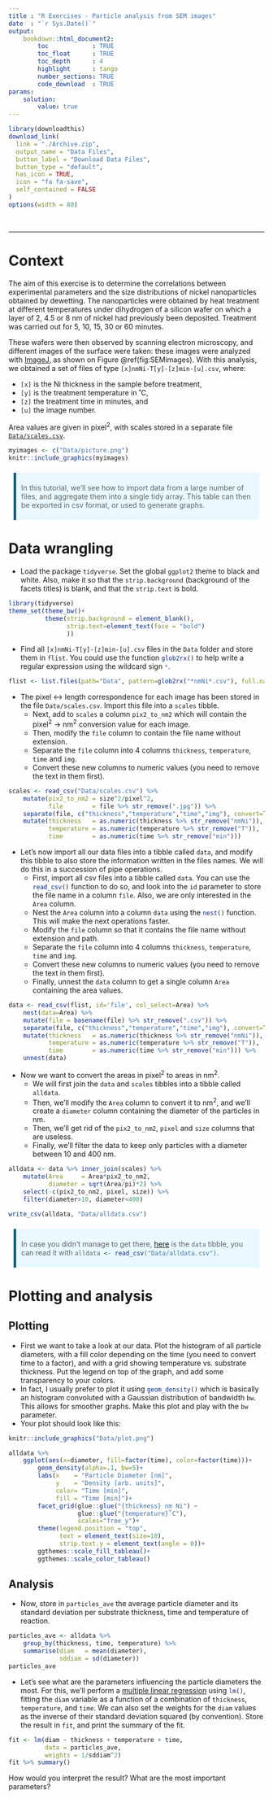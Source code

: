 ```yaml
---
title : "R Exercises - Particle analysis from SEM images"
date  : "`r Sys.Date()`"
output: 
    bookdown::html_document2:
        toc            : TRUE
        toc_float      : TRUE
        toc_depth      : 4
        highlight      : tango
        number_sections: TRUE
        code_download  : TRUE
params: 
    solution:
        value: true
---
```



<style type="text/css">
blockquote {
  background: #E9F9FF;
  border-left: 5px solid #026086;
  margin: 1.5em 10px;
  padding: 0.5em 10px;
  font-size: 1em;
}
</style>

```r
library(downloadthis)
download_link(
  link = "./Archive.zip",
  output_name = "Data Files",
  button_label = "Download Data Files",
  button_type = "default",
  has_icon = TRUE,
  icon = "fa fa-save",
  self_contained = FALSE
)
options(width = 80)
```
<br>

----

# Context

The aim of this exercise is to determine the correlations between experimental parameters and the size distributions of nickel nanoparticles obtained by dewetting. The nanoparticles were obtained by heat treatment at different temperatures under dihydrogen of a silicon wafer on which a layer of 2, 4.5 or 8 nm of nickel had previously been deposited. Treatment was carried out for 5, 10, 15, 30 or 60 minutes. 

These wafers were then observed by scanning electron microscopy, and different images of the surface were taken: these images were analyzed with [ImageJ](https://imagej.net/Welcome), as shown on Figure \@ref(fig:SEMimages). With this analysis, we obtained a set of files of type `[x]nmNi-T[y]-[z]min-[u].csv`, where:

- `[x]` is the Ni thickness in the sample before treatment, 
- `[y]` is the treatment temperature in ˚C,
- `[z]` the treatment time in minutes, and
- `[u]` the image number. 

Area values are given in pixel^2^, with scales stored in a separate file [`Data/scales.csv`](Data/scales.csv). 

```r
myimages <- c("Data/picture.png")
knitr::include_graphics(myimages)
```

> In this tutorial, we'll see how to import data from a large number of files, and aggregate them into a single tidy array. This table can then be exported in csv format, or used to generate graphs.

# Data wrangling

- Load the package `tidyverse`. Set the global `ggplot2` theme to black and white. Also, make it so that the `strip.background` (background of the facets titles) is blank, and that the `strip.text` is bold.

```r
library(tidyverse)
theme_set(theme_bw()+
          theme(strip.background = element_blank(),
                strip.text=element_text(face = "bold")
                ))
```

- Find all `[x]nmNi-T[y]-[z]min-[u].csv` files in the `Data` folder and store them in `flist`. You could use the function `glob2rx()`{.R} to help write a regular expression using the wildcard sign `*`{.R}.

```r
flist <- list.files(path="Data", pattern=glob2rx("*nmNi*.csv"), full.names=TRUE)
```

- The pixel <-> length correspondence for each image has been stored in the file `Data/scales.csv`. Import this file into a `scales` tibble. 
  - Next, add to `scales` a column `pix2_to_nm2` which will contain the pixel^2^ -> nm^2^ conversion value for each image.
  - Then, modify the `file` column to contain the file name without extension. 
  - Separate the `file` column into 4 columns `thickness`, `temperature`, `time` and `img`.
  - Convert these new columns to numeric values (you need to remove the text in them first).

```r
scales <- read_csv("Data/scales.csv") %>% 
    mutate(pix2_to_nm2 = size^2/pixel^2,
           file        = file %>% str_remove(".jpg")) %>% 
    separate(file, c("thickness","temperature","time","img"), convert=TRUE, sep="-") %>%
    mutate(thickness   = as.numeric(thickness %>% str_remove("nmNi")),
           temperature = as.numeric(temperature %>% str_remove("T")),
           time        = as.numeric(time %>% str_remove("min")))
```

- Let's now import all our data files into a tibble called `data`, and modify this tibble to also store the information written in the files names. We will do this in a succession of pipe operations.
  - First, import all csv files into a tibble called `data`. You can use the `read_csv()`{.R} function to do so, and look into the `id` parameter to store the file name in a column `file`. Also, we are only interested in the `Area` column.
  - Nest the `Area` column into a column `data` using the `nest()`{.R} function. This will make the next operations faster.
  - Modify the `file` column so that it contains the file name without extension and path.
  - Separate the `file` column into 4 columns `thickness`, `temperature`, `time` and `img`.
  - Convert these new columns to numeric values (you need to remove the text in them first).
  - Finally, unnest the `data` column to get a single column `Area` containing the area values.

```r
data <- read_csv(flist, id='file', col_select=Area) %>% 
    nest(data=Area) %>% 
    mutate(file = basename(file) %>% str_remove(".csv")) %>% 
    separate(file, c("thickness","temperature","time","img"), convert=TRUE, sep="-") %>%
    mutate(thickness   = as.numeric(thickness %>% str_remove("nmNi")),
           temperature = as.numeric(temperature %>% str_remove("T")),
           time        = as.numeric(time %>% str_remove("min"))) %>% 
    unnest(data)
```

- Now we want to convert the areas in pixel^2^ to areas in nm^2^. 
  - We will first join the `data` and `scales` tibbles into a tibble called `alldata`. 
  - Then, we'll modify the `Area` column to convert it to nm^2^, and we'll create a `diameter` column containing the diameter of the particles in nm. 
  - Then, we'll get rid of the `pix2_to_nm2`, `pixel` and `size` columns that are useless. 
  - Finally, we'll filter the data to keep only particles with a diameter between 10 and 400 nm.

```r
alldata <- data %>% inner_join(scales) %>% 
    mutate(Area     = Area*pix2_to_nm2,
           diameter = sqrt(Area/pi)*2) %>% 
    select(-c(pix2_to_nm2, pixel, size)) %>% 
    filter(diameter>10, diameter<400)
```

```r
write_csv(alldata, "Data/alldata.csv")
```

> In case you didn't manage to get there, [here](Data/alldata.csv) is the `data` tibble, you can read it with `alldata <- read_csv("Data/alldata.csv")`{.R}.


# Plotting and analysis

## Plotting

- First we want to take a look at our data. Plot the histogram of all particle diameters, with a fill color depending on the time (you need to convert time to a factor), and with a grid showing temperature vs. substrate thickness. Put the legend on top of the graph, and add some transparency to your colors.
- In fact, I usually prefer to plot it using `geom_density()`{.R} which is basically an histogram convoluted with a Gaussian distribution of bandwidth `bw`. This allows for smoother graphs. Make this plot and play with the `bw` parameter.
- Your plot should look like this:

```r
knitr::include_graphics("Data/plot.png")
```

```r
alldata %>%
    ggplot(aes(x=diameter, fill=factor(time), color=factor(time)))+
        geom_density(alpha=.1, bw=5)+
        labs(x    = "Particle Diameter [nm]",
             y    = "Density [arb. units]",
             color= "Time [min]",
             fill = "Time [min]")+
        facet_grid(glue::glue("{thickness} nm Ni") ~
                   glue::glue("{temperature}˚C"), 
                   scales="free_y")+
        theme(legend.position = "top",
              text = element_text(size=10),
              strip.text.y = element_text(angle = 0))+
        ggthemes::scale_fill_tableau()+
        ggthemes::scale_color_tableau()
```

## Analysis

- Now, store in `particles_ave` the average particle diameter and its standard deviation per substrate thickness, time and temperature of reaction.

```r
particles_ave <- alldata %>% 
    group_by(thickness, time, temperature) %>% 
    summarise(diam   = mean(diameter),
              sddiam = sd(diameter))
particles_ave
```

- Let's see what are the parameters influencing the particle diameters the most. For this, we'll perform a [multiple linear regression](http://www.sthda.com/english/articles/40-regression-analysis/168-multiple-linear-regression-in-r/) using `lm()`{.R}, fitting the `diam` variable as a function of a combination of `thickness`, `temperature`, and `time`. We can also set the weights for the `diam` values as the inverse of their standard deviation squared (by convention). Store the result in `fit`, and print the summary of the fit.

```r
fit <- lm(diam ~ thickness + temperature + time,
          data = particles_ave, 
          weights = 1/sddiam^2)
fit %>% summary()
```

How would you interpret the result? What are the most important parameters?
